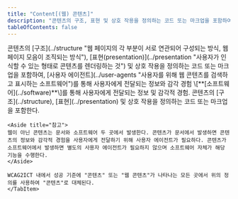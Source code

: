 ```yaml
---
title: "Content[(웹) 콘텐츠]"
description: "콘텐츠의 구조, 표현 및 상호 작용을 정의하는 코드 또는 마크업을 포함하여, 사용자 에이전트를 통해 사용자에게 전달되는 정보와 감각 경험"
tableOfContents: false
---
```


<Tabs>
  <TabItem label="WCAG2">
	콘텐츠의 [구조](../structure "웹 페이지의 각 부분이 서로 연관되어 구성되는 방식, 웹페이지 모음이 조직되는 방식"), [표현(presentation)](../presentation "사용자가 인식할 수 있는 형태로 콘텐츠를 렌더링하는 것") 및 상호 작용을 정의하는 코드 또는 마크업을 포함하여, [사용자 에이전트](../user-agents "사용자를 위해 웹 콘텐츠를 검색하고 표시하는 소프트웨어")를 통해 사용자에게 전달되는 정보와 감각 경험
	</TabItem>
  <TabItem label="WCAG2ICT">
	\[**[소프트웨어](../software)**\]를 통해 사용자에게 전달되는 정보 및 감각적 경험. 콘텐츠의 [구조](../structure), [표현](../presentation) 및 상호 작용을 정의하는 코드 또는 마크업을 포함한다.

	<Aside title="참고">
	웹이 아닌 콘텐츠는 문서와 소프트웨어 두 곳에서 발생한다. 콘텐츠가 문서에서 발생하면 콘텐츠의 정보와 감각적 경험을 사용자에게 전달하기 위해 사용자 에이전트가 필요하다. 콘텐츠가 소프트웨어에서 발생하면 별도의 사용자 에이전트가 필요하지 않으며 소프트웨어 자체가 해당 기능을 수행한다.
	</Aside>

	WCAG2ICT 내에서 성공 기준에 "콘텐츠" 또는 "웹 콘텐츠"가 나타나는 모든 곳에서 위의 정의를 사용하여 "콘텐츠"로 대체된다.
	</TabItem>
</Tabs>


